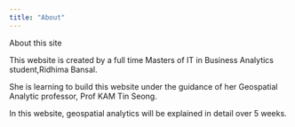 ```yaml
---
title: "About"
---
```


About this site

This website is created by a full time Masters of IT in Business Analytics student,Ridhima Bansal.

She is learning to build this website under the guidance of her Geospatial Analytic professor, Prof KAM Tin Seong.

In this website, geospatial analytics will be explained in detail over 5 weeks. 